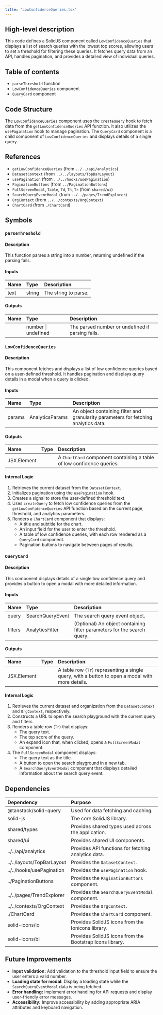 ```yaml
---
title: "LowConfidenceQueries.tsx"
---
```


## High-level description
This code defines a SolidJS component called `LowConfidenceQueries` that displays a list of search queries with the lowest top scores, allowing users to set a threshold for filtering these queries. It fetches query data from an API, handles pagination, and provides a detailed view of individual queries.

## Table of contents
- `parseThreshold` function
- `LowConfidenceQueries` component
- `QueryCard` component

## Code Structure
The `LowConfidenceQueries` component uses the `createQuery` hook to fetch data from the `getLowConfidenceQueries` API function. It also utilizes the `usePagination` hook to manage pagination. The `QueryCard` component is a child component of `LowConfidenceQueries` and displays details of a single query.

## References
- `getLowConfidenceQueries` (from `../../api/analytics`)
- `DatasetContext` (from `../../layouts/TopBarLayout`)
- `usePagination` (from `../../hooks/usePagination`)
- `PaginationButtons` (from `../PaginationButtons`)
- `FullScreenModal`, `Table`, `Td`, `Th`, `Tr` (from `shared/ui`)
- `SearchQueryEventModal` (from `../../pages/TrendExplorer`)
- `OrgContext` (from `../../contexts/OrgContext`)
- `ChartCard` (from `./ChartCard`)

## Symbols

### `parseThreshold`
#### Description
This function parses a string into a number, returning undefined if the parsing fails.

#### Inputs
| Name | Type | Description |
|:-----|:-----|:------------|
| text | string | The string to parse. |

#### Outputs
| Name | Type | Description |
|:-----|:-----|:------------|
|  | number \| undefined | The parsed number or undefined if parsing fails. |

### `LowConfidenceQueries`
#### Description
This component fetches and displays a list of low confidence queries based on a user-defined threshold. It handles pagination and displays query details in a modal when a query is clicked.

#### Inputs
| Name | Type | Description |
|:-----|:-----|:------------|
| params | AnalyticsParams | An object containing filter and granularity parameters for fetching analytics data. |

#### Outputs
| Name | Type | Description |
|:-----|:-----|:------------|
| JSX.Element |  | A `ChartCard` component containing a table of low confidence queries. |

#### Internal Logic
1. Retrieves the current dataset from the `DatasetContext`.
2. Initializes pagination using the `usePagination` hook.
3. Creates a signal to store the user-defined threshold text.
4. Uses `createQuery` to fetch low confidence queries from the `getLowConfidenceQueries` API function based on the current page, threshold, and analytics parameters.
5. Renders a `ChartCard` component that displays:
    - A title and subtitle for the chart.
    - An input field for the user to enter the threshold.
    - A table of low confidence queries, with each row rendered as a `QueryCard` component.
    - Pagination buttons to navigate between pages of results.

### `QueryCard`
#### Description
This component displays details of a single low confidence query and provides a button to open a modal with more detailed information.

#### Inputs
| Name | Type | Description |
|:-----|:-----|:------------|
| query | SearchQueryEvent | The search query event object. |
| filters | AnalyticsFilter | (Optional) An object containing filter parameters for the search query. |

#### Outputs
| Name | Type | Description |
|:-----|:-----|:------------|
| JSX.Element |  | A table row (`Tr`) representing a single query, with a button to open a modal with more details. |

#### Internal Logic
1. Retrieves the current dataset and organization from the `DatasetContext` and `OrgContext`, respectively.
2. Constructs a URL to open the search playground with the current query and filters.
3. Renders a table row (`Tr`) that displays:
    - The query text.
    - The top score of the query.
    - An expand icon that, when clicked, opens a `FullScreenModal` component.
4. The `FullScreenModal` component displays:
    - The query text as the title.
    - A button to open the search playground in a new tab.
    - A `SearchQueryEventModal` component that displays detailed information about the search query event.

## Dependencies
| Dependency | Purpose |
|:-----------|:--------|
| @tanstack/solid-query | Used for data fetching and caching. |
| solid-js | The core SolidJS library. |
| shared/types | Provides shared types used across the application. |
| shared/ui | Provides shared UI components. |
| ../../api/analytics | Provides API functions for fetching analytics data. |
| ../../layouts/TopBarLayout | Provides the `DatasetContext`. |
| ../../hooks/usePagination | Provides the `usePagination` hook. |
| ../PaginationButtons | Provides the `PaginationButtons` component. |
| ../../pages/TrendExplorer | Provides the `SearchQueryEventModal` component. |
| ../../contexts/OrgContext | Provides the `OrgContext`. |
| ./ChartCard | Provides the `ChartCard` component. |
| solid-icons/io | Provides SolidJS icons from the Ionicons library. |
| solid-icons/bi | Provides SolidJS icons from the Bootstrap Icons library. |

## Future Improvements
- **Input validation:** Add validation to the threshold input field to ensure the user enters a valid number.
- **Loading state for modal:** Display a loading state while the `SearchQueryEventModal` data is being fetched.
- **Error handling:** Implement error handling for API requests and display user-friendly error messages.
- **Accessibility:** Improve accessibility by adding appropriate ARIA attributes and keyboard navigation.
